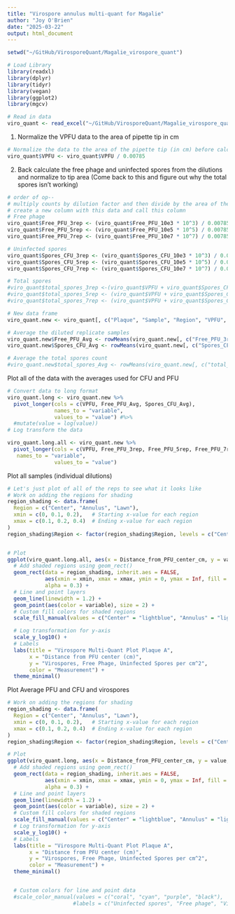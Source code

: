 ```yaml
---
title: "Virospore annulus multi-quant for Magalie"
author: "Joy O'Brien"
date: "2025-03-22"
output: html_document
---
```


```r
setwd("~/GitHub/VirosporeQuant/Magalie_virospore_quant")
```

```r
# Load Library
library(readxl)
library(dplyr)
library(tidyr)  
library(vegan)
library(ggplot2)
library(mgcv)

# Read in data
viro_quant <- read_excel("~/GitHub/VirosporeQuant/Magalie_virospore_quant/Data/Annulus_Quant/20250317_virospore_multiquant_magalie.xlsx", sheet = "raw_data")
```
1. Normalize the VPFU data to the area of pipette tip in cm 
```r
# Normalize the data to the area of the pipette tip (in cm) before calculating summary statistics (VPFU)
viro_quant$VPFU <- viro_quant$VPFU / 0.00785
```

2. Back calculate the free phage and uninfected spores from the dilutions and normalize to tip area (Come back to this and figure out why the total spores isn't working)
```r
# order of op-- 
# multiply counts by dilution factor and then divide by the area of the pipette tip
# create a new column with this data and call this column 
# Free phage
viro_quant$Free_PFU_3rep <- (viro_quant$Free_PFU_10e3 * 10^3) / 0.00785
viro_quant$Free_PFU_5rep <- (viro_quant$Free_PFU_10e5 * 10^5) / 0.00785
viro_quant$Free_PFU_7rep <- (viro_quant$Free_PFU_10e7 * 10^7) / 0.00785

# Uninfected spores
viro_quant$Spores_CFU_3rep <- (viro_quant$Spores_CFU_10e3 * 10^3) / 0.00785
viro_quant$Spores_CFU_5rep <- (viro_quant$Spores_CFU_10e5 * 10^5) / 0.00785
viro_quant$Spores_CFU_7rep <- (viro_quant$Spores_CFU_10e7 * 10^7) / 0.00785

# Total spores
#viro_quant$total_spores_3rep <-(viro_quant$VPFU + viro_quant$Spores_CFU_10e3)
#viro_quant$total_spores_5rep <- (viro_quant$VPFU + viro_quant$Spores_CFU_10e5)
#viro_quant$total_spores_7rep <- (viro_quant$VPFU + viro_quant$Spores_CFU_10e7)

```

```r
# New data frame
viro_quant.new <- viro_quant[, c("Plaque", "Sample", "Region", "VPFU", "Distance_from_PFU_center_cm", "Free_PFU_3rep","Free_PFU_5rep", "Free_PFU_7rep", "Spores_CFU_3rep", "Spores_CFU_5rep", "Spores_CFU_7rep")] #"total_spores_3rep", #"total_spores_5rep", #"total_spores_7rep

# Average the diluted replicate samples
viro_quant.new$Free_PFU_Avg <- rowMeans(viro_quant.new[, c("Free_PFU_3rep", "Free_PFU_5rep", "Free_PFU_7rep")], na.rm = TRUE)
viro_quant.new$Spores_CFU_Avg <- rowMeans(viro_quant.new[, c("Spores_CFU_3rep", "Spores_CFU_5rep", "Spores_CFU_7rep")], na.rm = TRUE)

# Average the total spores count 
#viro_quant.new$total_spores_Avg <- rowMeans(viro_quant.new[, c("total_spores_3rep", "total_spores_5rep", "total_spores_7rep")], na.rm = TRUE)
```

Plot all of the data with the averages used for CFU and PFU
```r
# Convert data to long format
viro_quant.long <- viro_quant.new %>%
  pivot_longer(cols = c(VPFU, Free_PFU_Avg, Spores_CFU_Avg), 
               names_to = "variable", 
               values_to = "value") #%>%
  #mutate(value = log(value))
# Log transform the data

viro_quant.long.all <- viro_quant.new %>%
  pivot_longer(cols = c(VPFU, Free_PFU_3rep, Free_PFU_5rep, Free_PFU_7rep, Free_PFU_Avg, Spores_CFU_3rep, Spores_CFU_5rep, Spores_CFU_7rep, Spores_CFU_Avg),
   names_to = "variable", 
               values_to = "value")

```

Plot all samples (individual dilutions)
```r
# Let's just plot of all of the reps to see what it looks like 
# Work on adding the regions for shading
region_shading <- data.frame(
  Region = c("Center", "Annulus", "Lawn"),
  xmin = c(0, 0.1, 0.2),   # Starting x-value for each region
  xmax = c(0.1, 0.2, 0.4)  # Ending x-value for each region
)
region_shading$Region <- factor(region_shading$Region, levels = c("Center", "Annulus", "Lawn"))


# Plot
ggplot(viro_quant.long.all, aes(x = Distance_from_PFU_center_cm, y = value, color = variable, group = variable)) +
  # Add shaded regions using geom_rect()
  geom_rect(data = region_shading, inherit.aes = FALSE, 
            aes(xmin = xmin, xmax = xmax, ymin = 0, ymax = Inf, fill = Region), 
            alpha = 0.3) +
  # Line and point layers
  geom_line(linewidth = 1.2) +  
  geom_point(aes(color = variable), size = 2) + 
  # Custom fill colors for shaded regions
  scale_fill_manual(values = c("Center" = "lightblue", "Annulus" = "lightgreen", "Lawn" = "lightpink")) +  

  # Log transformation for y-axis
  scale_y_log10() +
  # Labels 
  labs(title = "Virospore Multi-Quant Plot Plaque A", 
       x = "Distance from PFU center (cm)", 
       y = "Virospores, Free Phage, Uninfected Spores per cm^2", 
       color = "Measurement") +
  theme_minimal()
```

Plot Average PFU and CFU and virospores
```r
# Work on adding the regions for shading
region_shading <- data.frame(
  Region = c("Center", "Annulus", "Lawn"),
  xmin = c(0, 0.1, 0.2),   # Starting x-value for each region
  xmax = c(0.1, 0.2, 0.4)  # Ending x-value for each region
)
region_shading$Region <- factor(region_shading$Region, levels = c("Center", "Annulus", "Lawn"))

# Plot
ggplot(viro_quant.long, aes(x = Distance_from_PFU_center_cm, y = value, color = variable, group = variable)) +
  # Add shaded regions using geom_rect()
  geom_rect(data = region_shading, inherit.aes = FALSE, 
            aes(xmin = xmin, xmax = xmax, ymin = 0, ymax = Inf, fill = Region), 
            alpha = 0.3) +
  # Line and point layers
  geom_line(linewidth = 1.2) +  
  geom_point(aes(color = variable), size = 2) + 
  # Custom fill colors for shaded regions
  scale_fill_manual(values = c("Center" = "lightblue", "Annulus" = "lightgreen", "Lawn" = "lightpink")) +  
  # Log transformation for y-axis
  scale_y_log10() +
  # Labels 
  labs(title = "Virospore Multi-Quant Plot Plaque A", 
       x = "Distance from PFU center (cm)", 
       y = "Virospores, Free Phage, Uninfected Spores per cm^2", 
       color = "Measurement") +
  theme_minimal()


  # Custom colors for line and point data
  #scale_color_manual(values = c("coral", "cyan", "purple", "black"), 
                     #labels = c("Uninfected spores", "Free phage", "Virospores", "Total spores")) + 
```
  

